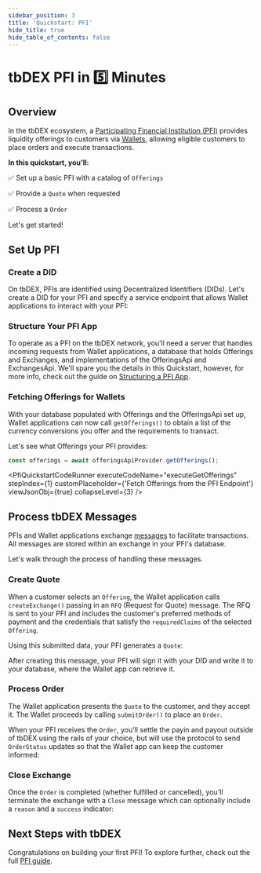 ```yaml
---
sidebar_position: 3
title: 'Quickstart: PFI'
hide_title: true
hide_table_of_contents: false
---
```



<QuickstartExecutionProvider>

# tbDEX PFI in 5️⃣ Minutes

## Overview

In the tbDEX ecosystem, a [Participating Financial Institution (PFI)](/pfi/overview) provides liquidity offerings to customers via [Wallets](/wallet/overview), allowing eligible customers to place orders and execute transactions.

**In this quickstart, you'll:**

✅ Set up a basic PFI with a catalog of `Offerings`

✅ Provide a `Quote` when requested

✅ Process a `Order`

Let's get started!

## Set Up PFI

### Create a DID

On tbDEX, PFIs are identified using <Web5Url to="/decentralized-identifiers/what-are-dids">Decentralized Identifiers (DIDs)</Web5Url>. Let's create a DID for your PFI and specify a service endpoint that allows Wallet applications to interact with your PFI:

<CodeSnippet snippetName="pfiOverviewCreateDid" />
<PfiQuickstartCodeRunner
  executeCodeName="executeDidCreate"
  stepIndex={0}
  customPlaceholder={'See PFI DID'}
/>

### Structure Your PFI App

To operate as a PFI on the tbDEX network, you'll need a server that handles incoming requests from Wallet applications, a database that holds Offerings and Exchanges, and implementations of the OfferingsApi and ExchangesApi. We'll spare you the details in this Quickstart, however, for more info, check out the guide on [Structuring a PFI App](/pfi/anatomy-of-a-pfi).

### Fetching Offerings for Wallets

With your database populated with Offerings and the OfferingsApi set up, Wallet applications can now call `getOfferings()` to obtain a list of the currency conversions you offer and the requirements to transact.

Let's see what Offerings your PFI provides:

```js
const offerings = await offeringsApiProvider.getOfferings();
```

<PfiQuickstartCodeRunner
  executeCodeName="executeGetOfferings"
  stepIndex={1}
  customPlaceholder={'Fetch Offerings from the PFI Endpoint'}
  viewJsonObj={true}
  collapseLevel={3}
/>

## Process tbDEX Messages

PFIs and Wallet applications exchange [messages](/message-types#messages) to facilitate transactions.
All messages are stored within an exchange in your PFI's database.

Let's walk through the process of handling these messages.

### Create Quote

When a customer selects an `Offering`, the Wallet application calls `createExchange()` passing in an `RFQ` (Request for Quote) message.
The RFQ is sent to your PFI and includes the customer's preferred methods of payment and the credentials that satisfy the `requiredClaims` of the selected `Offering`.

Using this submitted data, your PFI generates a `Quote`:

<CodeSnippet snippetName="pfiCreateQuoteJs" title="exchangeApiProvider.ts" />

After creating this message, your PFI will sign it with your DID and write it to your database, where the Wallet app can retrieve it.

<CodeSnippet snippetName="pfiSignQuoteJs" title="exchangeApiProvider.ts" />
<PfiQuickstartCodeRunner
  executeCodeName="executeGetQuote"
  stepIndex={2}
  customPlaceholder={'See the Quote'}
  viewJsonObj={true}
  collapseLevel={3}
/>

### Process Order

The Wallet application presents the `Quote` to the customer, and they accept it.
The Wallet proceeds by calling `submitOrder()` to place an `Order`.

When your PFI receives the `Order`, you'll settle the payin and payout outside of tbDEX using the rails of your choice, but will use the protocol to send `OrderStatus` updates so that the Wallet app can keep the customer informed:

<CodeSnippet snippetName="pfiOrderStatusJs" title="exchangeApiProvider.ts" />
<PfiQuickstartCodeRunner
  executeCodeName="executeGetOrderStatus"
  stepIndex={3}
  customPlaceholder={'See the OrderStatus'}
  viewJsonObj={true}
  collapseLevel={3}
/>

### Close Exchange

Once the `Order` is completed (whether fulfilled or cancelled), you'll terminate the exchange with a `Close` message which can optionally include a `reason` and a `success` indicator:

<CodeSnippet snippetName="pfiCloseOrderJs" title="exchangeApiProvider.ts" />
<PfiQuickstartCodeRunner
  executeCodeName="executeGetClose"
  stepIndex={4}
  customPlaceholder={'See the Close Message'}
  viewJsonObj={true}
  collapseLevel={3}
/>

## Next Steps with tbDEX

Congratulations on building your first PFI! To explore further, check out the full [PFI guide](/pfi/overview).

</QuickstartExecutionProvider>
